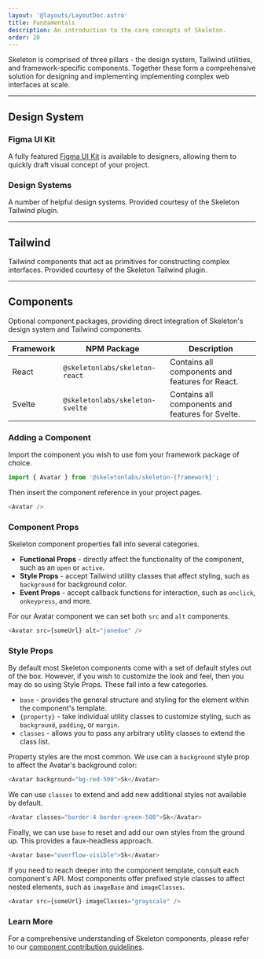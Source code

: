 ```yaml
---
layout: '@layouts/LayoutDoc.astro'
title: Fundamentals
description: An introduction to the core concepts of Skeleton.
order: 20
---
```



<p class="type-scale-5">
	Skeleton is comprised of three pillars - the design system, Tailwind utilities, and framework-specific components.
	Together these form a comprehensive solution for designing and implementing implementing complex web interfaces at
	scale.
</p>

---

## Design System

### Figma UI Kit

A fully featured [Figma UI Kit](/docs/figma) is available to designers, allowing them to quickly draft visual concept of your project.

### Design Systems

A number of helpful design systems. Provided courtesy of the Skeleton Tailwind plugin.

<NavGrid collection="docs" path="design/" classes="md:grid-cols-2" />

---

## Tailwind

Tailwind components that act as primitives for constructing complex interfaces. Provided courtesy of the Skeleton Tailwind plugin.

<NavGrid collection="docs" path="/tailwind" classes="md:grid-cols-2" />

---

## Components

Optional component packages, providing direct integration of Skeleton's design system and Tailwind components.

| Framework | NPM Package                     | Description                                      |
| --------- | ------------------------------- | ------------------------------------------------ |
| React     | `@skeletonlabs/skeleton-react`  | Contains all components and features for React.  |
| Svelte    | `@skeletonlabs/skeleton-svelte` | Contains all components and features for Svelte. |

### Adding a Component

Import the component you wish to use fom your framework package of choice.

```ts
import { Avatar } from '@skeletonlabs/skeleton-{framework}';
```

Then insert the component reference in your project pages.

```ts
<Avatar />
```

### Component Props

Skeleton component properties fall into several categories.

-   **Functional Props** - directly affect the functionality of the component, such as an `open` or `active`.
-   **Style Props** - accept Tailwind utility classes that affect styling, such as `background` for background color.
-   **Event Props** - accept callback functions for interaction, such as `onclick`, `onkeypress`, and more.

For our Avatar component we can set both `src` and `alt` components.

```ts
<Avatar src={someUrl} alt="janedoe" />
```

### Style Props

By default most Skeleton components come with a set of default styles out of the box. However, if you wish to customize the look and feel, then you may do so using Style Props. These fall into a few categories.

-   `base` - provides the general structure and styling for the element within the component's template.
-   `{property}` - take individual utility classes to customize styling, such as `background`, `padding`, or `margin`.
-   `classes` - allows you to pass any arbitrary utility classes to extend the class list.

Property styles are the most common. We use can a `background` style prop to affect the Avatar's background color:

```ts
<Avatar background="bg-red-500">Sk</Avatar>
```

We can use `classes` to extend and add new additional styles not available by default.

```ts
<Avatar classes="border-4 border-green-500">Sk</Avatar>
```

Finally, we can use `base` to reset and add our own styles from the ground up. This provides a faux-headless approach.

```ts
<Avatar base="overflow-visible">Sk</Avatar>
```

If you need to reach deeper into the component template, consult each component's API. Most components offer prefixed style classes to affect nested elements, such as `imageBase` and `imageClasses`.

```ts
<Avatar src={someUrl} imageClasses="grayscale" />
```

### Learn More

For a comprehensive understanding of Skeleton components, please refer to our [component contribution guidelines](/resources/contribute/components).
